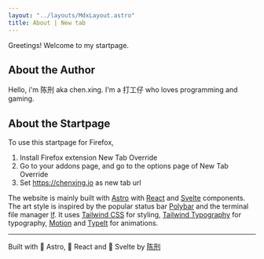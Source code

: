 ```yaml
---
layout: "../layouts/MdxLayout.astro"
title: About | New tab
---
```



<CookiesBanner client:only="react" />
<PokeFetcher
  client:only="react"
  name="陈刑"
  username="dev-chenxing"
  languages={{
    HTML: 3.74,
    Astro: 1.16,
    JavaScript: 14.82,
    Batchfile: 0.08,
    Shell: 0.88,
    QML: 3.92,
    Python: 20.72,
    TypeScript: 7.78,
    Lua: 36.04,
    CSS: 4.71,
    SCSS: 1.88,
    Ruby: 1.34,
  }}
/>

Greetings! Welcome to my startpage.

## About the Author

Hello, i'm <span class="text-yellow">陈刑</span> aka <span class="text-green">chen.xing</span>. I'm a 打工仔 who loves programming and gaming.

## About the Startpage

To use this startpage for Firefox,

1. Install Firefox extension New Tab Override
2. Go to your addons page, and go to the options page of New Tab Override
3. Set https://chenxing.io as new tab url

The website is mainly built with [Astro](https://astro.build/) with [React](https://react.dev/) and [Svelte](https://svelte.dev/) components. The art style is inspired by the popular status bar [Polybar](https://github.com/polybar/polybar) and the terminal file manager [lf](https://github.com/gokcehan/lf). It uses [Tailwind CSS](https://tailwindcss.com/) for styling, [Tailwind Typography](https://github.com/tailwindlabs/tailwindcss-typography) for typography, [Motion](https://motion.dev) and [TypeIt](https://www.typeitjs.com/) for animations.

---

Built with  Astro, <span class="text-cyan"> </span> React and <span class="text-red"></span> Svelte by [陈刑](https://github.com/dev-chenxing/startpage)
